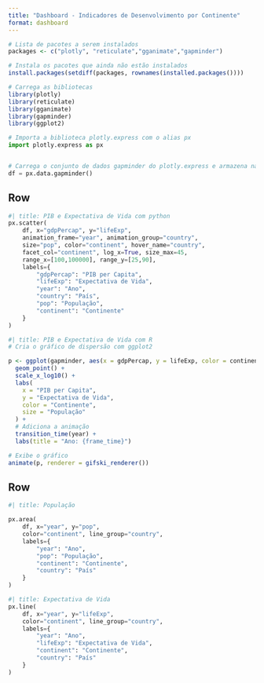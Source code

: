 ```yaml
--- 
title: "Dashboard - Indicadores de Desenvolvimento por Continente"
format: dashboard
--- 
```


```r
# Lista de pacotes a serem instalados
packages <- c("plotly", "reticulate","gganimate","gapminder")

# Instala os pacotes que ainda não estão instalados
install.packages(setdiff(packages, rownames(installed.packages())))

# Carrega as bibliotecas
library(plotly)
library(reticulate)
library(gganimate)
library(gapminder)
library(ggplot2)
```

```python
# Importa a biblioteca plotly.express com o alias px
import plotly.express as px


# Carrega o conjunto de dados gapminder do plotly.express e armazena na variável df
df = px.data.gapminder()
```

## Row {height=60%}

```python
#| title: PIB e Expectativa de Vida com python
px.scatter(  
    df, x="gdpPercap", y="lifeExp", 
    animation_frame="year", animation_group="country", 
    size="pop", color="continent", hover_name="country",
    facet_col="continent", log_x=True, size_max=45, 
    range_x=[100,100000], range_y=[25,90],
    labels={
        "gdpPercap": "PIB per Capita",
        "lifeExp": "Expectativa de Vida",
        "year": "Ano",
        "country": "País",
        "pop": "População",
        "continent": "Continente"
    }
)  
```

```r
#| title: PIB e Expectativa de Vida com R
# Cria o gráfico de dispersão com ggplot2

p <- ggplot(gapminder, aes(x = gdpPercap, y = lifeExp, color = continent, size = pop)) +
  geom_point() +
  scale_x_log10() +
  labs(
    x = "PIB per Capita",
    y = "Expectativa de Vida",
    color = "Continente",
    size = "População"
  ) +
  # Adiciona a animação
  transition_time(year) +
  labs(title = "Ano: {frame_time}")

# Exibe o gráfico
animate(p, renderer = gifski_renderer())
```


## Row {height=40%}

```python
#| title: População

px.area(
    df, x="year", y="pop", 
    color="continent", line_group="country",
    labels={
        "year": "Ano",
        "pop": "População",
        "continent": "Continente",
        "country": "País"
    }
)
```

```python
#| title: Expectativa de Vida
px.line(
    df, x="year", y="lifeExp", 
    color="continent", line_group="country",
    labels={
        "year": "Ano",
        "lifeExp": "Expectativa de Vida",
        "continent": "Continente",
        "country": "País"
    }
)
```